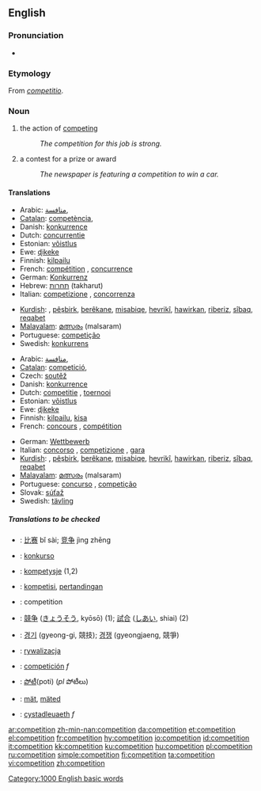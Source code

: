 {{see|compétition}}
==English==
{{wikipedia}}

===Pronunciation===
*{{audio|en-us-competition.ogg|Audio (US)}}

===Etymology===
From {{LL.}} ''[[competitio]]''.

===Noun===
{{en-noun|s|-}}

# {{uncountable}} the action of [[competing]]
#:''The competition for this job is strong.''
# {{countable}} a contest for a prize or award
#:''The newspaper is featuring a competition to win a car.''

====Translations====
{{trans-top|action of competing}}
*Arabic: [[منافسة]], {{f}}
*[[Catalan]]: [[competència]], {{f}}
*Danish: [[konkurrence]] {{c}}
*Dutch: [[concurrentie]] {{f}}
*Estonian: [[võistlus]]
*Ewe: [[ɖikeke]]
*Finnish: [[kilpailu]]
*French: [[compétition]] {{f}} , [[concurrence]] {{f}}
*German: [[Konkurrenz]] {{f}}
*Hebrew: [[תחרות]] (takharut) {{f}}
*Italian: [[competizione]] {{f}} , [[concorrenza]] {{f}}
{{trans-mid}}
*[[Kurdish]]: {{trad|ku|pêşbazî}}, [[pêşbirk]], [[berêkane]], [[misabiqe]], [[hevrikî]], [[hawirkan]], [[riberiz]], [[sîbaq]], [[reqabet]]
*[[Malayalam]]: [[മത്സരം]] (malsaram)
*Portuguese: [[competição]] {{f}}
*Swedish: [[konkurrens]] {{c}}
{{trans-bottom}}

{{trans-top|contest for a prize or award}}
*Arabic: [[منافسة]], {{f}}
*[[Catalan]]: [[competició]], {{f}}
*Czech: [[soutěž]] {{f}}
*Danish: [[konkurrence]] {{c}}
*Dutch: [[competitie]] {{f}}, [[toernooi]] {{n}}
*Estonian: [[võistlus]]
*Ewe: [[ɖikeke]]
*Finnish: [[kilpailu]], [[kisa]]
*French: [[concours]] {{m}}, [[compétition]] {{f}}
{{trans-mid}}
*German: [[Wettbewerb]] {{m}}
*Italian: [[concorso]] {{m}}, [[competizione]] {{f}}, [[gara]] {{f}}
*[[Kurdish]]: {{trad|ku|pêşbazî}}, [[pêşbirk]], [[berêkane]], [[misabiqe]], [[hevrikî]], [[hawirkan]], [[riberiz]], [[sîbaq]], [[reqabet]]
*[[Malayalam]]: [[മത്സരം]] (malsaram)
*Portuguese: [[concurso]] {{m}}, [[competição]] {{f}}
*Slovak: [[súťaž]] {{f}}
*Swedish: [[tävling]] {{c}}
{{trans-bottom}}

=====Translations to be checked=====
<!--Remove this section once all of the translations below have been moved into the tables above.-->
{{checktrans}}
*{{ttbc|Chinese}}: [[比赛]] bǐ sài; [[竞争]] jìng zhēng
*{{ttbc|Esperanto}}: [[konkurso]]
*{{ttbc|Frisian}}: [[kompetysje]] (1,2)
*{{ttbc|Indonesian}}: [[kompetisi]], [[tanding|pertandingan]]
*{{ttbc|Interlingua}}: competition
*{{ttbc|Japanese}}: [[競争]] ([[きょうそう]], kyōsō) (1); [[試合]] ([[しあい]], shiai) (2)
*{{ttbc|Korean}}: [[경기]] (gyeong-gi, 競技); [[경쟁]] (gyeongjaeng, 競爭)
*{{ttbc|Polish}}: [[rywalizacja]] {{f}}
*{{ttbc|Spanish}}: [[competición]] ''f''
*{{ttbc|Telugu}}: [[పోటీ]](poti) (''pl'' పోటీలు)
*{{ttbc|Volapük}}: [[mät]], [[mäted]]
*{{ttbc|Welsh}}: [[cystadleuaeth]] ''f''

[[Category:1000 English basic words]]

[[ar:competition]]
[[zh-min-nan:competition]]
[[da:competition]]
[[et:competition]]
[[el:competition]]
[[fr:competition]]
[[hy:competition]]
[[io:competition]]
[[id:competition]]
[[it:competition]]
[[kk:competition]]
[[ku:competition]]
[[hu:competition]]
[[pl:competition]]
[[ru:competition]]
[[simple:competition]]
[[fi:competition]]
[[ta:competition]]
[[vi:competition]]
[[zh:competition]]